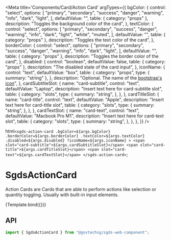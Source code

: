 
<Meta
  title='Components/Card/Action Card'
  argTypes={{
    bgColor: {
      control: "select",
      options: [
        "primary",
        "secondary",
        "success",
        "danger",
        "warning",
        "info",
        "dark",
        "light",
      ],
      defaultValue: "",
      table: { category: "props" },
      description: "Toggles the background color of the card",
    },
    textColor: {
      control: "select",
      options: [
        "primary",
        "secondary",
        "success",
        "danger",
        "warning",
        "info",
        "dark",
        "light",
        "white",
        "muted",
      ],
      defaultValue: "",
      table: { category: "props" },
      description: "Toggles the text color of the card",
    },
    borderColor: {
      control: "select",
      options: [
        "primary",
        "secondary",
        "success",
        "danger",
        "warning",
        "info",
        "dark",
        "light",
      ],
      defaultValue: "",
      table: { category: "props" },
      description: "Toggles the border color of the card",
    },
    disabled: {
      control: "boolean",
      defaultValue: false,
      table: { category: "props" },
      description: "The disabled state of the card input",
    },
    iconName: {
      control: "text",
      defaultValue: "box",
      table: {
        category: "props",
        type: { summary: "string" },
      },
      description:
        "Optional. The name of the [bootstrap's icon](https://icons.getbootstrap.com/)",
    },
    cardSubtitleSlot: {
      name: "card-subtitle",
      control: "text",
      defaultValue: "Laptop",
      description: "Insert text here for card-subtitle slot",
      table: {
        category: "slots",
        type: {
          summary: "string",
        },
      },
    },
    cardTitleSlot: {
      name: "card-title",
      control: "text",
      defaultValue: "Apple",
      description: "Insert text here for card-title slot",
      table: {
        category: "slots",
        type: {
          summary: "string",
        },
      },
    },
    cardTextSlot: {
      name: "card-text",
      control: "text",
      defaultValue: "Macbook Pro M1",
      description: "Insert text here for card-text slot",
      table: {
        category: "slots",
        type: {
          summary: "string",
        },
      },
    },
  }}
/>

  html`
    <sgds-action-card
      .bgColor=${args.bgColor}
      .borderColor=${args.borderColor}
      .textColor=${args.textColor}
      .disabled=${args.disabled}
      ?iconName=${args.iconName}
    >
      <span slot="card-subtitle">${args.cardSubtitleSlot}</span>
      <span slot="card-title">${args.cardTitleSlot}</span>
      <span slot="card-text">${args.cardTextSlot}</span>
    </sgds-action-card>
  `;

# SgdsActionCard

Action Cards are Cards that are able to perform actions like selection or quantity toggling. Usually with built-in input elements.

<Canvas>
  <Story name='Basic'>{Template.bind({})}</Story>
</Canvas>

## API

```jsx
import { SgdsActionCard } from "@govtechsg/sgds-web-component";
```

<ArgsTable story='Basic' />
